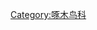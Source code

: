 {{catmore}}
{{Commons cat|Chrysocolaptes}}
{{Commonscat|Chrysocolaptes}}

[[Category:啄木鸟科|Category:啄木鸟科]]